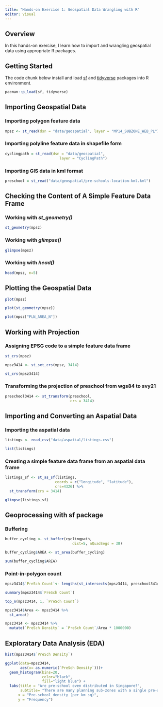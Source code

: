 ```yaml
---
title: "Hands-on Exercise 1: Geospatial Data Wrangling with R"
editor: visual
---
```


## Overview

In this hands-on exercise, I learn how to import and wrangling geospatial data using appropriate R packages.

## Getting Started

The code chunk below install and load [sf](https://r-spatial.github.io/sf/) and [tidyverse](https://www.tidyverse.org/packages/) packages into R environment.

```r
pacman::p_load(sf, tidyverse)

```

## Importing Geospatial Data

### Importing polygon feature data

```r
mpsz <- st_read(dsn = "data/geospatial", layer = "MP14_SUBZONE_WEB_PL")
```

### Importing polyline feature data in shapefile form

```r
cyclingpath = st_read(dsn = "data/geospatial", 
                         layer = "CyclingPath")
```

### Importing GIS data in kml format

```r
preschool = st_read("data/geospatial/pre-schools-location-kml.kml")
```

## Checking the Content of A Simple Feature Data Frame

### Working with *st_geometry()*

```r
st_geometry(mpsz)
```

### Working with *glimpse()*

```r
glimpse(mpsz)
```

### Working with *head()*

```r
head(mpsz, n=5)  
```

## Plotting the Geospatial Data

```r
plot(mpsz)
```

```r
plot(st_geometry(mpsz))
```

```r
plot(mpsz["PLN_AREA_N"])
```

## Working with Projection

### Assigning EPSG code to a simple feature data frame

```r
st_crs(mpsz)
```

```r
mpsz3414 <- st_set_crs(mpsz, 3414)
```

```r
st_crs(mpsz3414)
```

### Transforming the projection of preschool from wgs84 to svy21

```r
preschool3414 <- st_transform(preschool, 
                              crs = 3414)
```

## Importing and Converting an Aspatial Data

### Importing the aspatial data

```r
listings <- read_csv("data/aspatial/listings.csv")
```

```r
list(listings) 
```

### Creating a simple feature data frame from an aspatial data frame

```r
listings_sf <- st_as_sf(listings, 
                       coords = c("longitude", "latitude"),
                       crs=4326) %>%
  st_transform(crs = 3414)
```

```r
glimpse(listings_sf)
```

## Geoprocessing with sf package

### Buffering

```r
buffer_cycling <- st_buffer(cyclingpath, 
                               dist=5, nQuadSegs = 30)
```

```r
buffer_cycling$AREA <- st_area(buffer_cycling)
```

```r
sum(buffer_cycling$AREA)
```

### Point-in-polygon count

```r
mpsz3414$`PreSch Count`<- lengths(st_intersects(mpsz3414, preschool3414))
```

```r
summary(mpsz3414$`PreSch Count`)
```

```r
top_n(mpsz3414, 1, `PreSch Count`)
```

```r
mpsz3414$Area <- mpsz3414 %>%
  st_area()
```

```r
mpsz3414 <- mpsz3414 %>%
  mutate(`PreSch Density` = `PreSch Count`/Area * 1000000)
```

## Exploratary Data Analysis (EDA)

```r
hist(mpsz3414$`PreSch Density`)
```

```r
ggplot(data=mpsz3414, 
       aes(x= as.numeric(`PreSch Density`)))+
  geom_histogram(bins=20, 
                 color="black", 
                 fill="light blue") +
  labs(title = "Are pre-school even distributed in Singapore?",
       subtitle= "There are many planning sub-zones with a single pre-school, on the other hand, \nthere are two planning sub-zones with at least 20 pre-schools",
      x = "Pre-school density (per km sq)",
      y = "Frequency")
```
